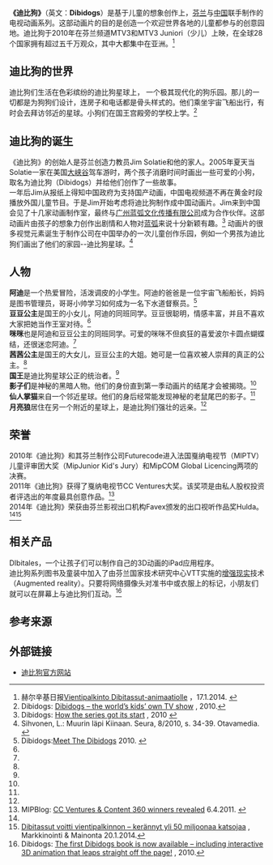 {{In-progress tvshow}}
{{Infobox Television
| show_name    = 迪比狗
| format       = [[动画片|动画片]]
| runtime      = 23分钟
| creator      = [[Mikaela_Solatie|Mikaela Solatie]]<br>[[Tom_Solatie|Tom Solatie]]<br>[[Tuija_Lehtinen|Tuija Lehtinen]]<br>[[Futurecode有限公司|Futurecode有限公司]]<br>[[蓝弧文化|广州蓝弧文化传播有限公司]]
| country      = {{FIN}}<br />{{CHN}}
| network      = {{FIN}} [[MTV3|MTV3]] <br> 
{{FIN}} [[MTV3_Junior|MTV3 Junior]] <br>
{{CHN}} [[CCTV少儿|CCTV少儿]]<br>
{{THA}} <br>
{{KOR}} <br> 
{{IDN}} <br>
{{RUS}} <br>
{{HRV}} <br>
{{UKR}} <br>
{{EST}}<br> 
{{LVA}} <br>
{{LTU}} <br>
{{BLR}} <br>
{{MDA}} <br>
{{GEO}} <br> 
{{AZE}} <br>
{{ARM}} <br>
{{KAZ}} <br>
{{KGZ}} <br>
{{TJK}} <br> 
{{UZB}} <br>
{{TKM}} <br>
{{SVN}} <br>
{{SRB}} <br>
{{BIH}} <br>
{{MKD}} <br>
{{MNE}} <br>
| first_aired  = [[2010|2010]]
| last_aired   = 现在
| num_episodes = 26
| website      = https://web.archive.org/web/20140201164821/http://www.dibidogs.com/en/home/
|genre=}}

'''《迪比狗》'''（英文：'''Dibidogs'''）是基于儿童的想象创作上，[[芬兰|芬兰]]与[[中国|中国]]联手制作的电视动画系列。这部动画片的目的是创造一个欢迎世界各地的儿童都参与的创意园地。迪比狗于2010年在芬兰频道MTV3和MTV3 Juniori（少儿）上映，在全球28个国家拥有超过五千万观众，其中大都集中在亚洲。<ref name="赫尔辛基日报">赫尔辛基日报[http://www.hs.fi/kulttuuri/Vientipalkinto+Dibitassut-animaatiolle/a1389852063607 Vientipalkinto Dibitassut-animaatiolle] {{Wayback|url=http://www.hs.fi/kulttuuri/Vientipalkinto+Dibitassut-animaatiolle/a1389852063607 |date=20140203235859 }}，17.1.2014. {{fi}}</ref>

== 迪比狗的世界 ==
迪比狗们生活在色彩缤纷的迪比狗星球上， 一个极其现代化的狗乐园。那儿的一切都是为狗狗们设计，连房子和电话都是骨头样式的。他们乘坐宇宙飞船出行，有时会去拜访邻近的星球。小狗们在国王宫殿旁的学校上学。<ref>Dibidogs: [http://www.dibidogs.com/en/home/ Dibidogs – the world’s kids’ own TV show] {{webarchive|url=https://web.archive.org/web/20140201164821/http://www.dibidogs.com/en/home/ |date=2014-02-01 }}, 2010.{{en}}</ref>

== 迪比狗的诞生 ==
《迪比狗》的创始人是芬兰创造力教员Jim Solatie和他的家人。2005年夏天当Solatie一家在美国[[科罗拉多大峡谷|大峡谷]]驾车游时，两个孩子消磨时间时画出一些可爱的小狗，取名为迪比狗（Dibidogs）并给他们创作了一些故事。<br />
一年后Jim从报纸上得知中国政府为支持国产动画，中国电视频道不再在黄金时段播放外国儿童节目。于是Jim开始考虑将迪比狗制作成中国动画片。Jim来到中国会见了十几家动画制作室，最终与[[蓝弧文化|广州蓝弧文化传播有限公司]]成为合作伙伴。这部动画片由孩子的想象力创作出剧情和人物对[[蓝弧文化|蓝弧]]来说十分新颖有趣。<ref>Dibidogs: [http://www.dibidogs.com/en/home/ How the series got its start] {{webarchive|url=https://web.archive.org/web/20140201164821/http://www.dibidogs.com/en/home/ |date=2014-02-01 }}, 2010 {{en}}</ref> 动画片的很多视觉元素诞生于制作公司在中国举办的一次儿童创作乐园，例如一个男孩为迪比狗们画出了他们的家园--迪比狗星球。<ref>Sihvonen, L.: Muurin läpi Kiinaan. Seura, 8/2010, s. 34-39. Otavamedia. {{fi}}</ref>

== 人物 ==
'''阿迪'''是一个热爱冒险，活泼调皮的小学生。阿迪的爸爸是一位宇宙飞船船长，妈妈是图书管理员，哥哥小帅学习如何成为一名下水道督察员。<ref name="迪比狗人物">Dibidogs:[http://www.dibidogs.com/en/home/ Meet The Dibidogs] {{webarchive|url=https://web.archive.org/web/20140201164821/http://www.dibidogs.com/en/home/ |date=2014-02-01 }} 2010. {{en}}</ref><br />
'''豆豆公主'''是国王的小女儿，阿迪的同班同学。豆豆很聪明，情感丰富，并且不喜欢大家把她当作王室对待。<ref name="迪比狗人物" /><br />
'''咪咪'''也是阿迪和豆豆公主的同班同学。可爱的咪咪不但疯狂的喜爱波尔卡圆点蝴蝶结，还很迷恋阿迪。<ref name="迪比狗人物" /><br />
'''茜茜公主'''是国王的大女儿，豆豆公主的大姐。她可是一位喜欢被人崇拜的真正的公主。<ref name="迪比狗人物" /><br />
'''国王'''是迪比狗星球公正的统治者。<ref name="迪比狗人物" /><br />
'''影子们'''是神秘的黑暗人物。他们的身份直到第一季动画片的结尾才会被揭晓。<ref name="迪比狗人物" /><br />
'''仙人掌猫'''来自一个邻近星球。他们的身后经常能发现神秘的老鼠尾巴的影子。<ref name="迪比狗人物" /><br />
'''月亮狼'''居住在另一个附近的星球上，是迪比狗们强壮的远亲。<ref name="迪比狗人物" /><br />

== 荣誉 ==
2010年《迪比狗》和其芬兰制作公司Futurecode进入法国戛纳电视节（MIPTV）儿童评审团大奖（MipJunior Kid's Jury）和MipCOM Global Licencing两项的决赛。<br />
2011年《迪比狗》获得了戛纳电视节CC Ventures大奖。该奖项是由私人股权投资者评选出的年度最具创意作品。<ref>MIPBlog: [http://blog.mipworld.com/2011/04/cc-ventures-content-360-winners-revealed/ CC Ventures & Content 360 winners revealed] {{Wayback|url=http://blog.mipworld.com/2011/04/cc-ventures-content-360-winners-revealed/ |date=20140118094741 }} 6.4.2011. {{en}}</ref><br />
2014年《迪比狗》荣获由芬兰影视出口机构Favex颁发的出口视听作品奖Hulda。<ref name="赫尔辛基日报" /><ref>[http://www.marmai.fi/uutiset/animaatiosarja+dibitassut+voitti+vientipalkinnon++kerannyt+yli+50+miljoonaa+katsojaa/a2226705 Dibitassut voitti vientipalkinnon – kerännyt yli 50 miljoonaa katsojaa] {{Wayback|url=http://www.marmai.fi/uutiset/animaatiosarja+dibitassut+voitti+vientipalkinnon++kerannyt+yli+50+miljoonaa+katsojaa/a2226705 |date=20140202114611 }}, Markkinointi & Mainonta 20.1.2014.{{fi}}</ref>

== 相关产品 ==
DIbitales，一个让孩子们可以制作自己的3D动画的iPad应用程序。<br />
迪比狗系列图书及童装中加入了由芬兰国家技术研究中心VTT实施的[[增强现实|增强现实]]技术（Augmented reality）。只要将网络摄像头对准书中或衣服上的标记，小朋友们就可以在屏幕上与迪比狗们互动。<ref>Dibidogs: [http://www.dibidogs.com/en/home/ The first Dibidogs book is now available – including interactive 3D animation that leaps straight off the page!] {{webarchive|url=https://web.archive.org/web/20140201164821/http://www.dibidogs.com/en/home/ |date=2014-02-01 }}, 2010.{{en}}</ref>

== 参考来源 ==
<references />
== 外部链接 ==
* [https://web.archive.org/web/20141029210413/http://www.dibidogs.cn/ 迪比狗官方网站]
{{蓝弧文化}}